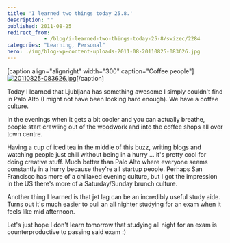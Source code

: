 ```yaml
---
title: 'I learned two things today 25.8.'
description: ""
published: 2011-08-25
redirect_from: 
            - /blog/i-learned-two-things-today-25-8/swizec/2284
categories: "Learning, Personal"
hero: ./img/blog-wp-content-uploads-2011-08-20110825-083626.jpg
---
```

\[caption align="alignright" width="300" caption="Coffee people"] [![20110825-083626.jpg](http://swizec.com/blog/wp-content/uploads/2011/08/20110825-083626.jpg)](./img/blog-wp-content-uploads-2011-08-20110825-083626.jpg)\[/caption]



Today I learned that Ljubljana has something awesome I simply couldn't find in Palo Alto (I might not have been looking hard enough). We have a coffee culture.



In the evenings when it gets a bit cooler and you can actually breathe, people start crawling out of the woodwork and into the coffee shops all over town centre.



Having a cup of iced tea in the middle of this buzz, writing blogs and watching people just chill without being in a hurry ... it's pretty cool for doing creative stuff. Much better than Palo Alto where everyone seems constantly in a hurry because they're all startup people. Perhaps San Francisco has more of a chillaxed evening culture, but I got the impression in the US there's more of a Saturday/Sunday brunch culture.



Another thing I learned is that jet lag can be an incredibly useful study aide. Turns out it's much easier to pull an all nighter studying for an exam when it feels like mid afternoon.



Let's just hope I don't learn tomorrow that studying all night for an exam is counterproductive to passing said exam :)